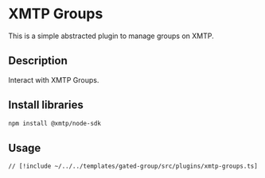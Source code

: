 # XMTP Groups

This is a simple abstracted plugin to manage groups on XMTP.

## Description

Interact with XMTP Groups.

## Install libraries

```bash [cmd]
npm install @xmtp/node-sdk
```

## Usage

```tsx
// [!include ~/../../templates/gated-group/src/plugins/xmtp-groups.ts]
```
